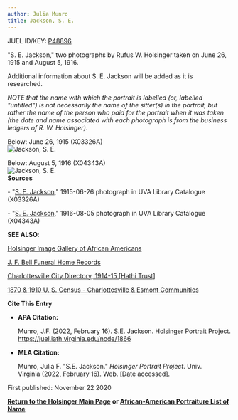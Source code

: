 ```yaml
---
author: Julia Munro
title: Jackson, S. E.
---
```

JUEL ID/KEY: [P48896](http://juel.iath.virginia.edu/public_person?person=48896 "P48896")

"S. E. Jackson," two photographs by Rufus W. Holsinger taken on June 26, 1915 and August 5, 1916. 

Additional information about S. E. Jackson will be added as it is researched. 

_NOTE that the name with which the portrait is labelled (or, labelled "untitled") is not necessarily the name of the sitter(s) in the portrait, but rather the name of the person who paid for the portrait when it was taken (the date and name associated with each photograph is from the business ledgers of R. W. Holsinger)._

Below: June 26, 1915 (X03326A)   
![Jackson, S. E.](https://iiif.lib.virginia.edu/iiif/uva-lib:1043410/full/1000,1337/0/default.jpg "Jackson, S. E.")

Below: August 5, 1916 (X04343A)  
![Jackson, S. E.](https://iiif.lib.virginia.edu/iiif/uva-lib:1044434/full/778,561/0/default.jpg "Jackson, S. E.")  
**Sources**

\- "[S. E. Jackson](https://search.lib.virginia.edu/catalog/uva-lib:1043410#?c=0&m=0&s=0&cv=0&xywh=-420%2C1058%2C1054%2C781 "Jackson, S. E.")," 1915-06-26 photograph in UVA Library Catalogue (X03326A)

\- "[S. E. Jackson](https://search.lib.virginia.edu/catalog/uva-lib:1044434#?c=0&m=0&s=0&cv=0&xywh=-229%2C-100%2C4472%2C3315 "Jackson, S. E.")," 1916-08-05 photograph in UVA Library Catalogue (X04343A)

**SEE ALSO**:

[Holsinger Image Gallery of African Americans](http://rwholsingerphotos.org/images.php "Holsinger Image Gallery of African Americans")

[J. F. Bell Funeral Home Records](http://www2.vcdh.virginia.edu/afam/raceandplace/perl_scripts/funeral_search.html "J. F. Bell Funeral Home Database")

[Charlottesville City Directory, 1914-15 \[Hathi Trust\]](https://catalog.hathitrust.org/Record/101954103 "Charlottesville City Directory, 1914-15") 

[1870 & 1910 U. S. Census - Charlottesville & Esmont Communities](http://www2.vcdh.virginia.edu/afam/raceandplace/census/search_both.html "1870 & 1910 U. S. Census: Charlottesville and Esmont Communities")

**Cite This Entry**

*   **APA Citation:**
    
    Munro, J.F. (2022, February 16). S.E. Jackson. Holsinger Portrait Project. https://juel.iath.virginia.edu/node/1866
    
*   **MLA Citation:**
    
    Munro, Julia F. "S.E. Jackson." _Holsinger Portrait Project_. Univ. Virginia (2022, February 16). Web. \[Date accessed\].
    

  
First published: November 22 2020

[**Return to the Holsinger Main Page**](http://juel.iath.virginia.edu/node/980) **or [African-American Portraiture List of Name](http://juel.iath.virginia.edu/node/996)**